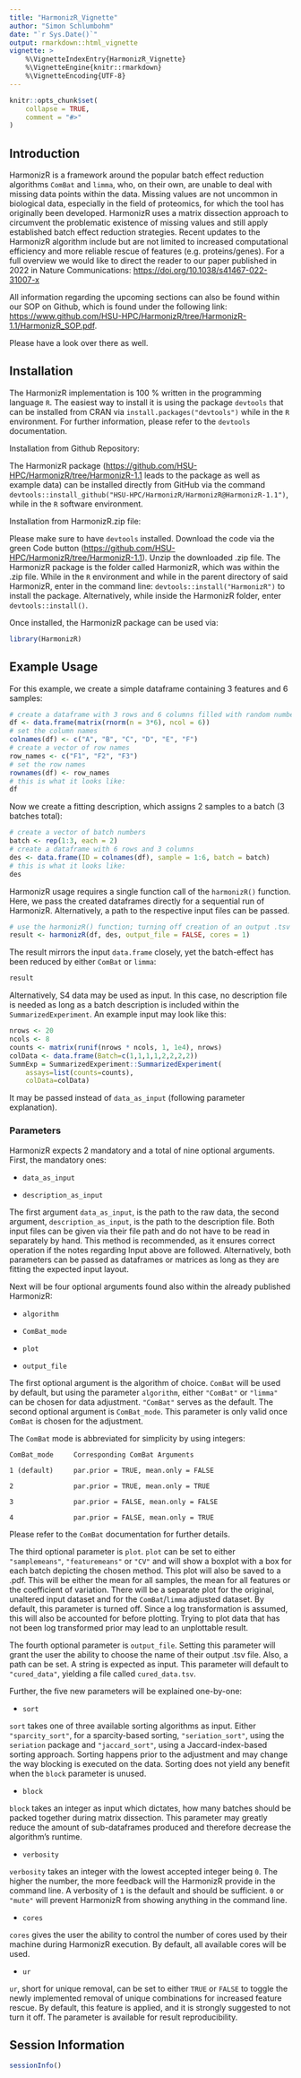 ---
title: "HarmonizR_Vignette"
author: "Simon Schlumbohm"
date: "`r Sys.Date()`"
output: rmarkdown::html_vignette
vignette: >
    %\VignetteIndexEntry{HarmonizR_Vignette}
    %\VignetteEngine{knitr::rmarkdown}
    %\VignetteEncoding{UTF-8}
---

```{r, include = FALSE}
knitr::opts_chunk$set(
    collapse = TRUE,
    comment = "#>"
)
```


## Introduction

HarmonizR is a framework around the popular batch effect reduction algorithms
`ComBat` and `limma`, who, on their own, are unable to deal with missing data
points within the data. Missing values are not uncommon in biological data,
especially in the field of proteomics, for which the tool has originally been
developed. HarmonizR uses a matrix dissection approach to circumvent the
problematic existence of missing values and still apply established batch effect
reduction strategies. Recent updates to the HarmonizR algorithm include but are
not limited to increased computational efficiency and more reliable rescue of
features (e.g. proteins/genes). For a full overview we would like to direct the
reader to our paper published in 2022 in Nature Communications: 
<https://doi.org/10.1038/s41467-022-31007-x>

All information regarding the upcoming sections can also be found within our
SOP on Github, which is found under the following link:
<https://www.github.com/HSU-HPC/HarmonizR/tree/HarmonizR-1.1/HarmonizR_SOP.pdf>.

Please have a look over there as well.


## Installation

The HarmonizR implementation is 100 % written in the programming language `R`.
The easiest way to install it is using the package `devtools` that can be 
installed from CRAN via `install.packages("devtools")` while in the `R` 
environment. For further information, please refer to the `devtools`
documentation.

Installation from Github Repository:

The HarmonizR package 
(<https://github.com/HSU-HPC/HarmonizR/tree/HarmonizR-1.1> leads to the package
as well as example data) can be installed directly from GitHub via the command 
`devtools::install_github("HSU-HPC/HarmonizR/HarmonizR@HarmonizR-1.1")`, while
in the `R` software environment.

Installation from HarmonizR.zip file:

Please make sure to have `devtools` installed. Download the code via the green
Code button (<https://github.com/HSU-HPC/HarmonizR/tree/HarmonizR-1.1>). Unzip
the downloaded .zip file. The HarmonizR package is the folder called HarmonizR,
which was within the .zip file. While in the `R` environment and while in the
parent directory of said HarmonizR, enter in the command line:
`devtools::install("HarmonizR")` to install the package. Alternatively, while
inside the HarmonizR folder, enter `devtools::install()`.

Once installed, the HarmonizR package can be used via:

```{r setup}
library(HarmonizR)
```


## Example Usage

For this example, we create a simple dataframe containing 3 features and 6 
samples:

```{r}
# create a dataframe with 3 rows and 6 columns filled with random numbers
df <- data.frame(matrix(rnorm(n = 3*6), ncol = 6))
# set the column names
colnames(df) <- c("A", "B", "C", "D", "E", "F")
# create a vector of row names
row_names <- c("F1", "F2", "F3")
# set the row names
rownames(df) <- row_names
# this is what it looks like:
df
```

Now we create a fitting description, which assigns 2 samples to a batch
(3 batches total):

```{r}
# create a vector of batch numbers
batch <- rep(1:3, each = 2)
# create a dataframe with 6 rows and 3 columns
des <- data.frame(ID = colnames(df), sample = 1:6, batch = batch)
# this is what it looks like:
des
```

HarmonizR usage requires a single function call of the `harmonizR()` function.
Here, we pass the created dataframes directly for a sequential run of
HarmonizR. Alternatively, a path to the respective input files can be passed.

```{r}
# use the harmonizR() function; turning off creation of an output .tsv file
result <- harmonizR(df, des, output_file = FALSE, cores = 1)
```

The result mirrors the input `data.frame` closely, yet the batch-effect
has been reduced by either `ComBat` or `limma`:

```{r}
result
```

Alternatively, S4 data may be used as input. In this case, no description
file is needed as long as a batch description is included within the 
`SummarizedExperiment`. An example input may look like this:

```{r}
nrows <- 20
ncols <- 8
counts <- matrix(runif(nrows * ncols, 1, 1e4), nrows)
colData <- data.frame(Batch=c(1,1,1,1,2,2,2,2))
SummExp = SummarizedExperiment::SummarizedExperiment(
    assays=list(counts=counts), 
    colData=colData)
```

It may be passed instead of `data_as_input` (following parameter explanation).

### Parameters

HarmonizR expects 2 mandatory and a total of nine optional arguments. 
First, the mandatory ones:

-   `data_as_input`

-   `description_as_input`

The first argument `data_as_input`, is the path to the raw data, the second 
argument, `description_as_input`, is the path to the description file. Both 
input files can be given via their file path and do not have to be read in 
separately by hand. This method is recommended, as it ensures correct operation
if the notes regarding Input above are followed. Alternatively, both parameters
can be passed as dataframes or matrices as long as they are fitting the expected
input layout.

Next will be four optional arguments found also within the already published
HarmonizR:

-   `algorithm`

-   `ComBat_mode`

-   `plot`

-   `output_file`

The first optional argument is the algorithm of choice. `ComBat` will be used
by default, but using the parameter `algorithm`, either `"ComBat"` or `"limma"`
can be chosen for data adjustment. `"ComBat"` serves as the default. The second
optional argument is `ComBat_mode`. This parameter is only valid once 
`ComBat` is chosen for the adjustment.

The `ComBat` mode is abbreviated for simplicity by using integers:

```
ComBat_mode     Corresponding ComBat Arguments

1 (default)     par.prior = TRUE, mean.only = FALSE

2               par.prior = TRUE, mean.only = TRUE

3               par.prior = FALSE, mean.only = FALSE

4               par.prior = FALSE, mean.only = TRUE
```

Please refer to the `ComBat` documentation for further details.

The third optional parameter is `plot`. `plot` can be set to either
`"samplemeans"`, `"featuremeans"` or `"CV"` and will show a boxplot with a box
for each batch depicting the chosen method. This plot will also be saved to a
.pdf. This will be either the mean for all samples, the mean for all features
or the coefficient of variation. There will be a separate plot for the original,
unaltered input dataset and for the `ComBat`/`limma` adjusted dataset. By
default, this parameter is turned off. Since a log transformation is assumed,
this will also be accounted for before plotting. Trying to plot data that has
not been log transformed prior may lead to an unplottable result. 

The fourth optional parameter is `output_file`. Setting this parameter will
grant the user the ability to choose the name of their output .tsv file. Also,
a path can be set. A string is expected as input. This parameter will default to
`"cured_data"`, yielding a file called `cured_data.tsv`.

Further, the five new parameters will be explained one-by-one:

-   `sort`

`sort` takes one of three available sorting algorithms as input. Either 
`"sparcity_sort"`, for a sparcity-based sorting, `"seriation_sort"`, using the
`seriation` package and `"jaccard_sort"`, using a Jaccard-index-based sorting
approach. Sorting happens prior to the adjustment and may change the way
blocking is executed on the data. Sorting does not yield any benefit when the
`block` parameter is unused.

-   `block`

`block` takes an integer as input which dictates, how many batches should be
packed together during matrix dissection. This parameter may greatly reduce
the amount of sub-dataframes produced and therefore decrease the algorithm’s
runtime.

-   `verbosity`

`verbosity` takes an integer with the lowest accepted integer being `0`. The
higher the number, the more feedback will the HarmonizR provide in the
command line. A verbosity of `1` is the default and should be sufficient. `0` or
`"mute"` will prevent HarmonizR from showing anything in the command line.

-   `cores`

`cores` gives the user the ability to control the number of cores used by their
machine during HarmonizR execution. By default, all available cores will be
used.

-   `ur`

`ur`, short for unique removal, can be set to either `TRUE` or `FALSE` to
toggle the newly implemented removal of unique combinations for increased
feature rescue. By default, this feature is applied, and it is strongly
suggested to not turn it off. The parameter is available for result
reproducibility.


## Session Information

```{r}
sessionInfo()
```